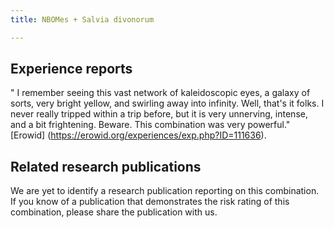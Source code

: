---
title: NBOMes + Salvia divonorum

---

## Experience reports

" I remember seeing this vast network of kaleidoscopic eyes, a galaxy of sorts, very bright yellow, and swirling away into infinity. Well, that's it folks. I never really tripped within a trip before, but it is very unnerving, intense, and a bit frightening. Beware. This combination was very powerful." [Erowid] (https://erowid.org/experiences/exp.php?ID=111636).


## Related research publications

We are yet to identify a research publication reporting on this combination. If you know of a publication that demonstrates the risk rating of this combination, please share the publication with us.



